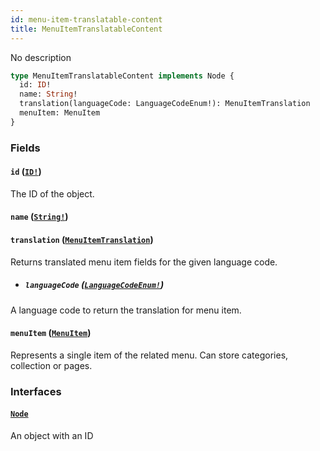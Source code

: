 ```yaml
---
id: menu-item-translatable-content
title: MenuItemTranslatableContent
---
```


No description

```graphql
type MenuItemTranslatableContent implements Node {
  id: ID!
  name: String!
  translation(languageCode: LanguageCodeEnum!): MenuItemTranslation
  menuItem: MenuItem
}
```

### Fields

#### `id` ([`ID!`](/api-reference/scalars/id.mdx))

The ID of the object.

#### `name` ([`String!`](/api-reference/scalars/string.mdx))

#### `translation` ([`MenuItemTranslation`](/api-reference/objects/menu-item-translation.mdx))

Returns translated menu item fields for the given language code.

- ##### `languageCode` ([`LanguageCodeEnum!`](/api-reference/enums/language-code-enum.mdx))

A language code to return the translation for menu item.

#### `menuItem` ([`MenuItem`](/api-reference/objects/menu-item.mdx))

Represents a single item of the related menu. Can store categories, collection or pages.

### Interfaces

#### [`Node`](/api-reference/interfaces/node.mdx)

An object with an ID
